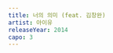 ```yaml
---
title: 너의 의미 (feat. 김창완)
artist: 아이유
releaseYear: 2014
capo: 3
---
```


<ScoreWrapper>
  <ScorePhrase
    phrase={{
      lyrics: '(전주)',
      chordList: [
        { name: 'A', position: 0 },
        { name: 'C]m', position: 4 },
        { name: 'E', position: 8 },
        { name: 'A', position: 12 },
      ],
    }}
  />
  <ScorePhrase
    phrase={{
      lyrics: '너의 그 한 마디 말도 그 웃음도',
      chordList: [
        { name: 'A', position: 0 },
        { name: 'E', position: 5 },
        { name: 'D', position: 11 },
      ],
    }}
  />
  <ScorePhrase
    phrase={{
      lyrics: '나에겐 커다란 의미',
      chordList: [
        { name: 'F]m', position: 0 },
        { name: 'A', position: 5 },
        { name: 'E', position: 9 },
      ],
    }}
  />
  <ScorePhrase
    phrase={{
      lyrics: '너의 그 작은 눈빛도 쓸쓸한 뒷모습도',
      chordList: [
        { name: 'A', position: 0 },
        { name: 'E', position: 5 },
        { name: 'D', position: 10 },
      ],
    }}
  />
  <ScorePhrase
    phrase={{
      lyrics: '나에겐 힘겨운 약속',
      chordList: [
        { name: 'F]m', position: 0 },
        { name: 'A', position: 5 },
        { name: 'E', position: 9 },
      ],
    }}
  />
  <ScorePhrase
    phrase={{
      lyrics: '너의 모든 것은 내게로 와',
      chordList: [
        { name: 'D', position: 0 },
        { name: 'E', position: 13 },
      ],
    }}
  />
  <ScorePhrase
    phrase={{
      lyrics: '풀리지 않는 수수께끼가 되네',
      chordList: [
        { name: 'D', position: 0 },
        { name: 'E', position: 15 },
      ],
    }}
  />
  <ScorePhrase
    phrase={{
      lyrics: '슬픔은 간이역에 코스모스로 피고',
      chordList: [
        { name: 'F]m', position: 0 },
        { name: 'D', position: 9 },
      ],
    }}
  />
  <ScorePhrase
    phrase={{
      lyrics: '스쳐 불어온 넌 향긋한 바람',
      chordList: [
        { name: 'A', position: 1 },
        { name: 'E', position: 11 },
      ],
    }}
  />
  <ScorePhrase
    phrase={{
      lyrics: '나 이제 뭉게구름 위에 성을 짓고',
      chordList: [
        { name: 'F]m', position: 0 },
        { name: 'D', position: 13 },
      ],
    }}
  />
  <ScorePhrase
    phrase={{
      lyrics: '널 향해 창을 내리 바람 드는 창을',
      chordList: [
        { name: 'A', position: 2 },
        { name: 'E', position: 14 },
      ],
    }}
  />
  <ScorePhrase
    phrase={{
      lyrics: ' (이렇게 상처를 받기도 하는구나.)',
      chordList: [{ name: 'D', position: 0 }],
    }}
  />
  <ScorePhrase
    phrase={{
      lyrics: '너의 그 한 마디 말도 그 웃음도',
      chordList: [
        { name: 'A', position: 0 },
        { name: 'E', position: 5 },
        { name: 'D', position: 11 },
      ],
    }}
  />
  <ScorePhrase
    phrase={{
      lyrics: '나에겐 커다란 의미',
      chordList: [
        { name: 'F]m', position: 0 },
        { name: 'A', position: 5 },
        { name: 'E', position: 9 },
      ],
    }}
  />
  <ScorePhrase
    phrase={{
      lyrics: '너의 그 작은 눈빛도 쓸쓸한 뒷모습도',
      chordList: [
        { name: 'A', position: 0 },
        { name: 'E', position: 5 },
        { name: 'D', position: 10 },
      ],
    }}
  />
  <ScorePhrase
    phrase={{
      lyrics: '나에겐 힘겨운 약속',
      chordList: [
        { name: 'F]m', position: 0 },
        { name: 'A', position: 5 },
        { name: 'E', position: 9 },
      ],
    }}
  />
  <ScorePhrase
    phrase={{
      lyrics: '너의 모든 것은 내게로 와',
      chordList: [
        { name: 'D', position: 0 },
        { name: 'E', position: 13 },
      ],
    }}
  />
  <ScorePhrase
    phrase={{
      lyrics: '풀리지 않는 수수께끼가 되네',
      chordList: [
        { name: 'D', position: 0 },
        { name: 'E', position: 15 },
      ],
    }}
  />
  <ScorePhrase
    phrase={{
      lyrics: '슬픔은 간이역에 코스모스로 피고',
      chordList: [
        { name: 'F]m', position: 0 },
        { name: 'D', position: 9 },
      ],
    }}
  />
  <ScorePhrase
    phrase={{
      lyrics: '스쳐 불어온 넌 향긋한 바람',
      chordList: [
        { name: 'A', position: 1 },
        { name: 'E', position: 11 },
      ],
    }}
  />
  <ScorePhrase
    phrase={{
      lyrics: '나 이제 뭉게구름 위에 성을 짓고',
      chordList: [
        { name: 'F]m', position: 0 },
        { name: 'D', position: 13 },
      ],
    }}
  />
  <ScorePhrase
    phrase={{
      lyrics: '널 향해 창을 내리 바람 드는 창을',
      chordList: [
        { name: 'A', position: 2 },
        { name: 'E', position: 14 },
      ],
    }}
  />
  <ScorePhrase
    phrase={{
      lyrics: '슬픔은 간이역에 코스모스로 피고',
      chordList: [
        { name: 'F]m', position: 0 },
        { name: 'D', position: 9 },
      ],
    }}
  />
  <ScorePhrase
    phrase={{
      lyrics: '스쳐 불어온 넌 향긋한 바람',
      chordList: [
        { name: 'A', position: 1 },
        { name: 'E', position: 11 },
      ],
    }}
  />
  <ScorePhrase
    phrase={{
      lyrics: '나 이제 뭉게구름 위에 성을 짓고',
      chordList: [
        { name: 'F]m', position: 0 },
        { name: 'D', position: 13 },
      ],
    }}
  />
  <ScorePhrase
    phrase={{
      lyrics: '널 향해 창을 내리 바람 드는 창을',
      chordList: [
        { name: 'A', position: 2 },
        { name: 'E', position: 14 },
      ],
    }}
  />
  <ScorePhrase
    phrase={{
      lyrics: '너의 그 한 마디 말도 그 웃음도',
      chordList: [
        { name: 'A', position: 0 },
        { name: 'E', position: 5 },
        { name: 'D', position: 11 },
      ],
    }}
  />
  <ScorePhrase
    phrase={{
      lyrics: '나에겐 커다란 의미',
      chordList: [
        { name: 'F]m', position: 0 },
        { name: 'A', position: 5 },
        { name: 'E', position: 9 },
      ],
    }}
  />
  <ScorePhrase
    phrase={{
      lyrics: '너의 그 작은 눈빛도 쓸쓸한 뒷모습도',
      chordList: [
        { name: 'A', position: 0 },
        { name: 'E', position: 5 },
        { name: 'D', position: 10 },
      ],
    }}
  />
  <ScorePhrase
    phrase={{
      lyrics: '나에겐 힘겨운 약속',
      chordList: [
        { name: 'F]m', position: 0 },
        { name: 'A', position: 5 },
        { name: 'E', position: 9 },
      ],
    }}
  />
  <ScorePhrase
    phrase={{
      lyrics: ' (도대체 넌 나에게 누구냐?)',
      chordList: [{ name: 'D', position: 0 }],
    }}
  />
</ScoreWrapper>
